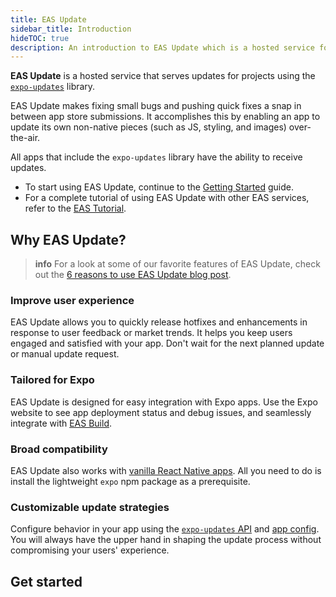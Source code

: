 ```yaml
---
title: EAS Update
sidebar_title: Introduction
hideTOC: true
description: An introduction to EAS Update which is a hosted service for projects using the expo-updates library.
---
```




**EAS Update** is a hosted service that serves updates for projects using the [`expo-updates`](/versions/latest/sdk/updates) library.

EAS Update makes fixing small bugs and pushing quick fixes a snap in between app store submissions. It accomplishes this by enabling an app to update its own non-native pieces (such as JS, styling, and images) over-the-air.

All apps that include the `expo-updates` library have the ability to receive updates.

- To start using EAS Update, continue to the [Getting Started](/eas-update/getting-started) guide.
- For a complete tutorial of using EAS Update with other EAS services, refer to the [EAS Tutorial](/tutorial/eas/introduction/).

## Why EAS Update?

> **info** For a look at some of our favorite features of EAS Update, check out the [6 reasons to use EAS Update blog post](https://expo.dev/blog/6-reasons-to-use-eas-update).

### Improve user experience

EAS Update allows you to quickly release hotfixes and enhancements in response to user feedback or market trends. It helps you keep users engaged and satisfied with your app. Don't wait for the next planned update or manual update request.

### Tailored for Expo

EAS Update is designed for easy integration with Expo apps. Use the Expo website to see app deployment status and debug issues, and seamlessly integrate with [EAS Build](/build/introduction/).

### Broad compatibility

EAS Update also works with [vanilla React Native apps](/bare/installing-updates/). All you need to do is install the lightweight `expo` npm package as a prerequisite.

### Customizable update strategies

Configure behavior in your app using the [`expo-updates` API](/versions/latest/sdk/updates) and [app config](/versions/latest/config/app/#updates). You will always have the upper hand in shaping the update process without compromising your users' experience.

## Get started

<BoxLink
  title="Get started with EAS Update"
  description="Learn how to get started with the setup required to configure and use EAS Update in your project."
  href="/eas-update/getting-started/"
  Icon={LayersTwo02Icon}
/>

<BoxLink
  title="Publish an update"
  description="Learn how to publish an update to a specific branch with EAS Update."
  href="/eas-update/publish/"
  Icon={LayersTwo02Icon}
/>

<BoxLink
  title="Use GitHub Actions"
  description="Publish an update and preview with a QR code after a commit."
  href="/eas-update/github-actions/"
  Icon={LayersTwo02Icon}
/>

<BoxLink
  title="Preview updates"
  description="View your teammate's changes with EAS Update."
  href="/eas-update/develop-faster/"
  Icon={LayersTwo02Icon}
/>

<BoxLink
  title="Migrate from CodePush"
  description="Learn how to migrate from CodePush to EAS Update."
  href="/eas-update/codepush/"
  Icon={LayersTwo02Icon}
/>
